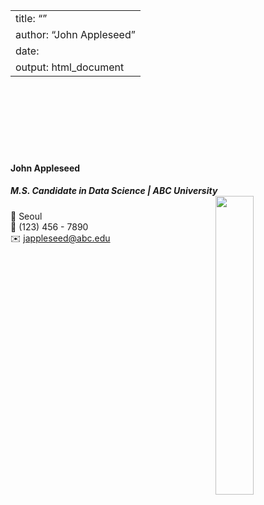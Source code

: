 
---
title: ""
author: "John Appleseed"
date: 
output: html_document
---

<link rel="stylesheet" href="styles.css" type="text/css">
<link rel="stylesheet" href="site_libs/academicons-1.9.1/css/academicons.min.css"/>


<br><br><br><br><br><br>

#### **John Appleseed**
##### M.S. Candidate in Data Science | ABC University <img src="images/college_logo.png" style="width:35%;" align="right">

📍 Seoul <br>
📱 (123) 456 - 7890 <br>
✉️ [jappleseed@abc.edu](mailto:jappleseed@abc.edu) <br>